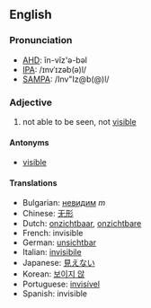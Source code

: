 ==English==

===Pronunciation===

*[[w:AHD|AHD]]: ĭn-vĭz'ə-bəl
*[[w:IPA|IPA]]: /ɪnvˈɪzəb(ə)l/
*[[w:SAMPA|SAMPA]]: /Inv"Iz@b(@)l/

===Adjective===

#not able to be seen, not [[visible]]

====Antonyms====
*[[visible]]

====Translations====
*Bulgarian: [[невидим]] ''m''
*Chinese: [[无形]]
*Dutch: [[onzichtbaar]], [[onzichtbare]]
*French: invisible
*German: [[unsichtbar]]
*Italian: [[invisibile]]
*Japanese: [[見えない]]
*Korean: [[보이지 않]]
*Portuguese: [[invisível]]
*Spanish: invisible